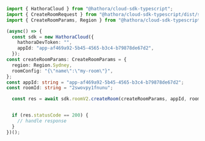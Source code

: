 ```typescript CreateRoom.ts
import { HathoraCloud } from "@hathora/cloud-sdk-typescript";
import { CreateRoomRequest } from "@hathora/cloud-sdk-typescript/dist/sdk/models/operations";
import { CreateRoomParams, Region } from "@hathora/cloud-sdk-typescript/dist/sdk/models/shared";

(async() => {
  const sdk = new HathoraCloud({
    hathoraDevToken: "",
    appId: "app-af469a92-5b45-4565-b3c4-b79878de67d2",
  });
const createRoomParams: CreateRoomParams = {
  region: Region.Sydney,
  roomConfig: "{\"name\":\"my-room\"}",
};
const appId: string = "app-af469a92-5b45-4565-b3c4-b79878de67d2";
const roomId: string = "2swovpy1fnunu";

  const res = await sdk.roomV2.createRoom(createRoomParams, appId, roomId);


  if (res.statusCode == 200) {
    // handle response
  }
})();
```
